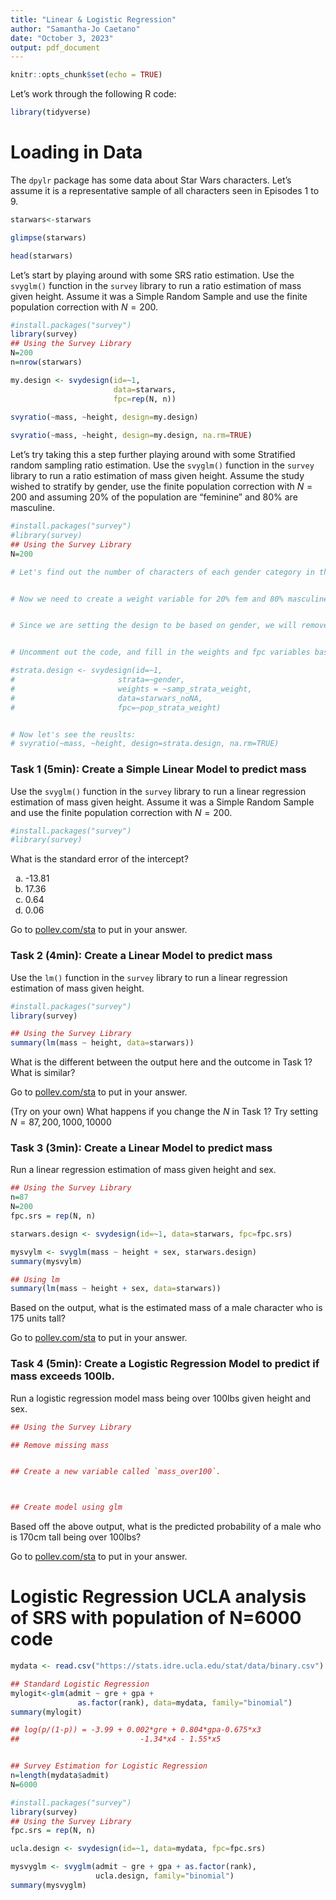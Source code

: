 ```yaml
---
title: "Linear & Logistic Regression"
author: "Samantha-Jo Caetano"
date: "October 3, 2023"
output: pdf_document
---
```


```r
knitr::opts_chunk$set(echo = TRUE)
```


Let's work through the following R code:

```r
library(tidyverse)
```


# Loading in Data


The `dpylr` package has some data about Star Wars characters. Let's assume it is a representative sample of all characters seen in Episodes 1 to 9.


```r

starwars<-starwars

glimpse(starwars)

head(starwars)

```

Let's start by playing around with some SRS ratio estimation. Use the `svyglm()` function in the `survey` library to run a ratio estimation of mass given height. Assume it was a Simple Random Sample and use the finite population correction with $N=200$.

```r
#install.packages("survey")
library(survey)
## Using the Survey Library
N=200
n=nrow(starwars)

my.design <- svydesign(id=~1,
                       data=starwars,
                       fpc=rep(N, n))
  
svyratio(~mass, ~height, design=my.design)

svyratio(~mass, ~height, design=my.design, na.rm=TRUE)

```


Let's try taking this a step further playing around with some Stratified random sampling ratio estimation. Use the `svyglm()` function in the `survey` library to run a ratio estimation of mass given height. Assume the study wished to stratify by gender, use the finite population correction with $N=200$ and assuming 20% of the population are "feminine" and 80% are masculine.

```r
#install.packages("survey")
#library(survey)
## Using the Survey Library
N=200

# Let's find out the number of characters of each gender category in the sample.


# Now we need to create a weight variable for 20% fem and 80% masculine and then a second variable that spreads the weight amongst the sample.


# Since we are setting the design to be based on gender, we will remove any missing genders.


# Uncomment out the code, and fill in the weights and fpc variables based on your previous few lines of code. 

#strata.design <- svydesign(id=~1,
#                       strata=~gender,
#                       weights = ~samp_strata_weight, 
#                       data=starwars_noNA,
#                       fpc=~pop_strata_weight)


# Now let's see the reuslts:  
# svyratio(~mass, ~height, design=strata.design, na.rm=TRUE)

```



### Task 1 (5min): Create a Simple Linear Model to predict mass

Use the `svyglm()` function in the `survey` library to run a linear regression estimation of mass given height. Assume it was a Simple Random Sample and use the finite population correction with $N=200$.

```r
#install.packages("survey")
#library(survey)


```

What is the standard error of the intercept?

a. -13.81
b. 17.36
c. 0.64
d. 0.06

Go to [pollev.com/sta](pollev.com/sta) to put in your answer.

### Task 2 (4min): Create a Linear Model to predict mass

Use the `lm()` function in the `survey` library to run a linear regression estimation of mass given height.

```r
#install.packages("survey")
library(survey)

## Using the Survey Library
summary(lm(mass ~ height, data=starwars))

```

What is the different between the output here and the outcome in Task 1? What is similar?

Go to [pollev.com/sta](pollev.com/sta) to put in your answer.


(Try on your own) What happens if you change the $N$ in Task 1? Try setting $N=87, 200, 1000, 10000$


### Task 3 (3min): Create a Linear Model to predict mass

Run a linear regression estimation of mass given height and sex.

```r
## Using the Survey Library
n=87
N=200
fpc.srs = rep(N, n)

starwars.design <- svydesign(id=~1, data=starwars, fpc=fpc.srs)

mysvylm <- svyglm(mass ~ height + sex, starwars.design)
summary(mysvylm)

## Using lm
summary(lm(mass ~ height + sex, data=starwars))

```

Based on the output, what is the estimated mass of a male character who is 175 units tall?

Go to [pollev.com/sta](pollev.com/sta) to put in your answer.


### Task 4 (5min): Create a Logistic Regression Model to predict if mass exceeds 100lb.

Run a logistic regression model mass being over 100lbs given height and sex. 

```r
## Using the Survey Library

## Remove missing mass


## Create a new variable called `mass_over100`. 



## Create model using glm


```


Based off the above output, what is the predicted probability of a male who is 170cm tall being over 100lbs?

Go to [pollev.com/sta](pollev.com/sta) to put in your answer.


\newpage 

# Logistic Regression UCLA analysis of SRS with population of N=6000 code

```r
mydata <- read.csv("https://stats.idre.ucla.edu/stat/data/binary.csv")

## Standard Logistic Regression
mylogit<-glm(admit ~ gre + gpa +
               as.factor(rank), data=mydata, family="binomial")
summary(mylogit)

## log(p/(1-p)) = -3.99 + 0.002*gre + 0.804*gpa-0.675*x3
##                           -1.34*x4 - 1.55*x5


## Survey Estimation for Logistic Regression
n=length(mydata$admit)
N=6000

#install.packages("survey")
library(survey)
## Using the Survey Library
fpc.srs = rep(N, n)

ucla.design <- svydesign(id=~1, data=mydata, fpc=fpc.srs)

mysvyglm <- svyglm(admit ~ gre + gpa + as.factor(rank), 
                   ucla.design, family="binomial")
summary(mysvyglm)

```

